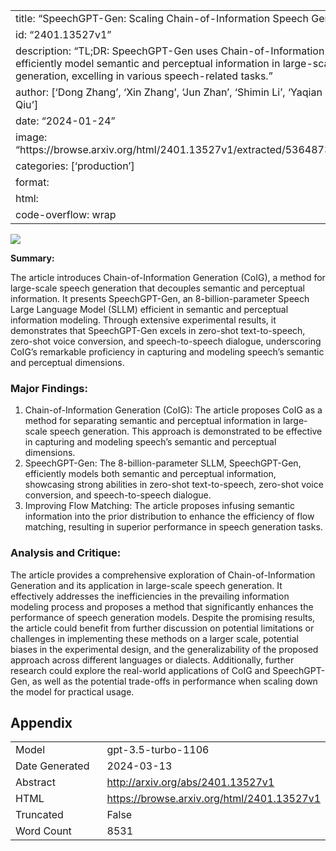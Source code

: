 
---
title: "SpeechGPT-Gen: Scaling Chain-of-Information Speech Generation"
id: "2401.13527v1"
description: "TL;DR: SpeechGPT-Gen uses Chain-of-Information Generation to efficiently model semantic and perceptual information in large-scale speech generation, excelling in various speech-related tasks."
author: ['Dong Zhang', 'Xin Zhang', 'Jun Zhan', 'Shimin Li', 'Yaqian Zhou', 'Xipeng Qiu']
date: "2024-01-24"
image: "https://browse.arxiv.org/html/2401.13527v1/extracted/5364873/Figures/coi.png"
categories: ['production']
format:
  html:
    code-overflow: wrap
---

![](https://browse.arxiv.org/html/2401.13527v1/extracted/5364873/Figures/coi.png)

**Summary:**

The article introduces Chain-of-Information Generation (CoIG), a method for large-scale speech generation that decouples semantic and perceptual information. It presents SpeechGPT-Gen, an 8-billion-parameter Speech Large Language Model (SLLM) efficient in semantic and perceptual information modeling. Through extensive experimental results, it demonstrates that SpeechGPT-Gen excels in zero-shot text-to-speech, zero-shot voice conversion, and speech-to-speech dialogue, underscoring CoIG’s remarkable proficiency in capturing and modeling speech’s semantic and perceptual dimensions.

### Major Findings:
1. Chain-of-Information Generation (CoIG): The article proposes CoIG as a method for separating semantic and perceptual information in large-scale speech generation. This approach is demonstrated to be effective in capturing and modeling speech’s semantic and perceptual dimensions.
2. SpeechGPT-Gen: The 8-billion-parameter SLLM, SpeechGPT-Gen, efficiently models both semantic and perceptual information, showcasing strong abilities in zero-shot text-to-speech, zero-shot voice conversion, and speech-to-speech dialogue.
3. Improving Flow Matching: The article proposes infusing semantic information into the prior distribution to enhance the efficiency of flow matching, resulting in superior performance in speech generation tasks.

### Analysis and Critique:
The article provides a comprehensive exploration of Chain-of-Information Generation and its application in large-scale speech generation. It effectively addresses the inefficiencies in the prevailing information modeling process and proposes a method that significantly enhances the performance of speech generation models. Despite the promising results, the article could benefit from further discussion on potential limitations or challenges in implementing these methods on a larger scale, potential biases in the experimental design, and the generalizability of the proposed approach across different languages or dialects. Additionally, further research could explore the real-world applications of CoIG and SpeechGPT-Gen, as well as the potential trade-offs in performance when scaling down the model for practical usage.

## Appendix

|          |          |
|----------|----------|
| Model     | gpt-3.5-turbo-1106       |
| Date Generated     | 2024-03-13       |
| Abstract | [http://arxiv.org/abs/2401.13527v1](http://arxiv.org/abs/2401.13527v1)        |
| HTML     | [https://browse.arxiv.org/html/2401.13527v1](https://browse.arxiv.org/html/2401.13527v1)       |
| Truncated       | False       |
| Word Count       | 8531       |